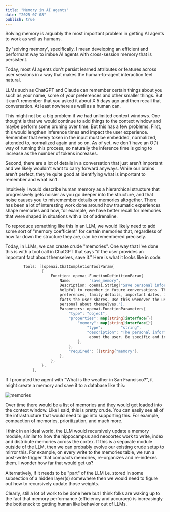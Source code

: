 ```yaml
---
title: "Memory in AI agents"
date: "2025-07-08"
publish: true
---
```


Solving memory is arguably the most important problem in getting AI agents to work as well as humans.

By 'solving memory', specifically, I mean developing an efficient and performant way to imbue AI agents with cross-session memory that is persistent.

Today, most AI agents don't persist learned attributes or features across user sessions in a way that makes the human-to-agent interaction feel natural.

LLMs such as ChatGPT and Claude can remember certain things about you such as your name, some of your preferences and other smaller things. But it can't remember that you asked it about X 5 days ago and then recall that conversation. At least nowhere as well as a human can.

This might not be a big problem if we had unlimited context windows. One thought is that we would continue to add things to the context window and maybe perform some pruning over time. But this has a few problems. First, this would lengthen inference times and impact the user experience. Remember that every token in the input must be embedded, normalized, attended to, normalized again and so on. As of yet, we don't have an O(1) way of running this process, so naturally the inference time is going to increase as the number of tokens increases.

Second, there are a lot of details in a conversation that just aren't important and we likely wouldn't want to carry forward anyways. While our brains aren't perfect, they're quite good at identifying what is important to remember and what isn't.

Intuitively I would describe human memory as a hierarchical structure that progressively gets noisier as you go deeper into the structure, and that noise causes you to misremember details or memories altogether. There has been a lot of interesting work done around how traumatic experiences shape memories and how, for example, we have better recall for memories that were shaped in situations with a lot of adrenaline.

To reproduce something like this in an LLM, we would likely need to add some sort of "memory coefficient" for certain memories that, regardless of how far down the structure they are, can be remembered precisely.

Today, in LLMs, we can create crude "memories". One way that I've done this is with a tool call in ChatGPT that says "if the user provides an important fact about themselves, save it." Here is what it looks like in code:

```go
		Tools: []openai.ChatCompletionToolParam{
				{
					Function: openai.FunctionDefinitionParam{
						Name:        "save_memory",
						Description: openai.String("Save personal information about the user that would be
                        helpful to remember in future conversations. This includes: location/address,
                        preferences, family details, important dates, interests, or any personal
                        facts the user shares. Use this whenever the user mentions something
                        personal about themselves."),
						Parameters: openai.FunctionParameters{
							"type": "object",
							"properties": map[string]interface{}{
								"memory": map[string]interface{}{
									"type":        "string",
									"description": "The personal information to remember
                                     about the user. Be specific and include context.",
								},
							},
							"required": []string{"memory"},
						},
					},
				},
			},

```

If I prompted the agent with "What is the weather in San Francisco?", it might create a memory and save it to a database like this:

![memories](/memories.png)

Over time there would be a list of memories and they would get loaded into the context window. Like I said, this is pretty crude. You can easily see all of the infrastructure that would need to go into supporting this. For example, compaction of memories, prioritization, and much more.

I think in an ideal world, the LLM would recursively update a memory module, similar to how the hippocampus and neocortex work to write, index and distribute memories across the cortex. If this is a separate module outside of the LLM, then we can probably evolve our existing crude setup to mirror this. For example, on every write to the memories table, we run a post-write trigger that compacts memories, re-organizes and re-indexes them. I wonder how far that would get us?

Alternatively, if it needs to be "part" of the LLM i.e. stored in some subsection of a hidden layer(s) somewhere then we would need to figure out how to recursively update those weights.

Clearly, still a lot of work to be done here but I think folks are waking up to the fact that memory performance (efficiency and accuracy) is increasingly the bottleneck to getting human like behavior out of LLMs.
